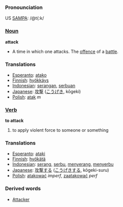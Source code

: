 === Pronounciation ===
US [[W:SAMPA|SAMPA]]: /@t{:k/

=== [[Noun]] ===
'''attack'''
*A time in which one attacks. The [[offence]] of a [[battle]].

=== Translations ===
*[[Esperanto]]: [[atako]]
*[[Finnish]]: [[hyökkäys]]
*[[Indonesian]]: [[serang|serangan]], [[serbu|serbuan]]
*[[Japanese]]: [[攻撃]] ([[こうげき]], kōgeki)
*[[Polish]]: [[atak]] ''m''

=== [[Verb]] ===
'''to attack'''
# to apply violent force to someone or something

=== Translations ===
*[[Esperanto]]: [[ataki]]
*[[Finnish]]: [[hyökätä]]
*[[Indonesian]]: [[serang]], [[serbu]], [[serang|menyerang]], [[serbu|menyerbu]]
*[[Japanese]]: [[攻撃]]する ([[こうげき]]する, kōgeki-suru)
*[[Polish]]: [[atakować]] ''imperf'', [[zaatakować]] ''perf''

=== Derived words ===
*[[Attacker]]